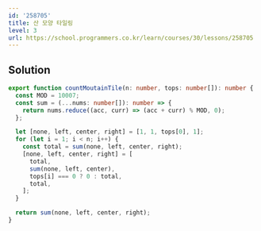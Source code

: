 ```yaml
---
id: '258705'
title: 산 모양 타일링
level: 3
url: https://school.programmers.co.kr/learn/courses/30/lessons/258705
---
```


## Solution

```typescript filename="solution.ts" copy
export function countMoutainTile(n: number, tops: number[]): number {
  const MOD = 10007;
  const sum = (...nums: number[]): number => {
    return nums.reduce((acc, curr) => (acc + curr) % MOD, 0);
  };

  let [none, left, center, right] = [1, 1, tops[0], 1];
  for (let i = 1; i < n; i++) {
    const total = sum(none, left, center, right);
    [none, left, center, right] = [
      total,
      sum(none, left, center),
      tops[i] === 0 ? 0 : total,
      total,
    ];
  }

  return sum(none, left, center, right);
}
```
